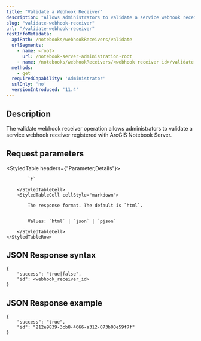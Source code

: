 ```yaml
---
title: "Validate a Webhook Receiver"
description: "Allows administrators to validate a service webhook receiver."
slug: "validate-webhook-receiver"
url: "/validate-webhook-receiver"
restInfoMetadata:
  apiPath: /notebooks/webhookReceivers/validate
  urlSegments:
    - name: <root>
      url: /notebook-server-administration-root
    - name: /notebooks/webhookReceivers/<webhook receiver id>/validate
  methods:
    - get
  requiredCapability: 'Administrator'  
  sslOnly: 'no'
  versionIntroduced: '11.4'
---
```


## Description

The validate webhook receiver operation allows administrators to validate a service webhook receiver registered with ArcGIS Notebook Server. 

## Request parameters

<StyledTable headers={"Parameter,Details"}>
    <StyledTableRow>
        <StyledTableCell cellStyle="markdown">

            `f`

        </StyledTableCell>
        <StyledTableCell cellStyle="markdown">

            The response format. The default is `html`.


            Values: `html` | `json` | `pjson`

        </StyledTableCell>
    </StyledTableRow>
</StyledTable>

## JSON Response syntax

```other
{
    "success": "true|false",
    "id": <webhook_receiver_id>
}
```

## JSON Response example

```other
{
    "success": "true",
    "id": "212e9839-3cb8-4666-a312-073b00e59f7f"
}
```
